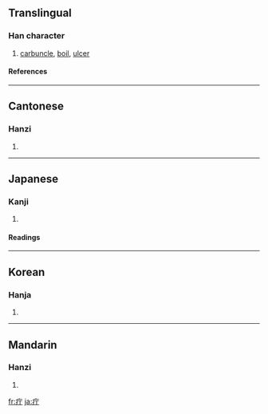 ==Translingual==
===Han character===
{{Han char|rn=104|rad=疒|as=02|sn=7|four=0012<sub>1</sub>|canj=大一弓 (KMN)}}
# [[carbuncle]], [[boil]], [[ulcer]]
====References====
{{Han ref|kx=0769.040|dkj=22019|dj=1179.070|hdz=42659.030|uh=7594|ud=30100|bh=CB6F|bd=52079}}

----
==Cantonese==
===Hanzi===
{{yue-hanzi|jyut=|y=deng1, ding1}}
# {{defn|Cantonese}}

----
==Japanese==
===Kanji===
{{ja-kanji|grade=|rs=疒02}}
# {{defn|Japanese}} 
====Readings====
{{ja-readings|on=[[ちょう]] (chō)|kun=[[かさ]] (kasa)|nanori=}}

----
==Korean==
===Hanja===
{{ko-hanja|hangeul=정|eumhun=|rv=jeong|mr=chŏng|y=ceng}}
# {{defn|Korean}}

----
==Mandarin==
===Hanzi===
{{cmn-hanzi|pin=[[dīng]] ([[ding1]])|wg=ting<sup>1</sup>}}
# {{defn|Mandarin}}

[[fr:疔]]
[[ja:疔]]